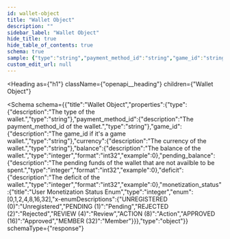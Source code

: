 ```yaml
---
id: wallet-object
title: "Wallet Object"
description: ""
sidebar_label: "Wallet Object"
hide_title: true
hide_table_of_contents: true
schema: true
sample: {"type":"string","payment_method_id":"string","game_id":"string","currency":"string","balance":0,"pending_balance":0,"deficit":0,"monetization_status":0}
custom_edit_url: null
---
```



<Heading
  as={"h1"}
  className={"openapi__heading"}
  children={"Wallet Object"}
>
</Heading>





<Schema
  schema={{"title":"Wallet Object","properties":{"type":{"description":"The type of the wallet.","type":"string"},"payment_method_id":{"description":"The payment_method_id of the wallet.","type":"string"},"game_id":{"description":"The game_id if it's a game wallet.","type":"string"},"currency":{"description":"The currency of the wallet.","type":"string"},"balance":{"description":"The balance of the wallet.","type":"integer","format":"int32","example":0},"pending_balance":{"description":"The pending funds of the wallet that are not availble to be spent.","type":"integer","format":"int32","example":0},"deficit":{"description":"The deficit of the wallet.","type":"integer","format":"int32","example":0},"monetization_status":{"title":"User Monetization Status Enum","type":"integer","enum":[0,1,2,4,8,16,32],"x-enumDescriptions":{"UNREGISTERED (0)":"Unregistered","PENDING (1)":"Pending","REJECTED (2)":"Rejected","REVIEW (4)":"Review","ACTION (8)":"Action","APPROVED (16)":"Approved","MEMBER (32)":"Member"}}},"type":"object"}}
  schemaType={"response"}
>
  
</Schema>
            